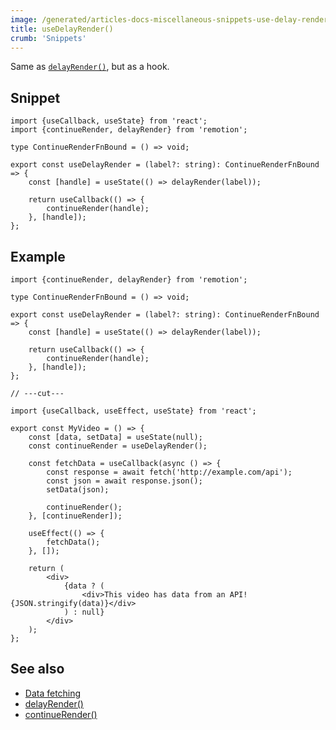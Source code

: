 ```yaml
---
image: /generated/articles-docs-miscellaneous-snippets-use-delay-render.png
title: useDelayRender()
crumb: 'Snippets'
---
```


Same as [`delayRender()`](/docs/delay-render), but as a hook.

## Snippet

```tsx twoslash title="use-delay-render.ts"
import {useCallback, useState} from 'react';
import {continueRender, delayRender} from 'remotion';

type ContinueRenderFnBound = () => void;

export const useDelayRender = (label?: string): ContinueRenderFnBound => {
	const [handle] = useState(() => delayRender(label));

	return useCallback(() => {
		continueRender(handle);
	}, [handle]);
};
```

## Example

```tsx twoslash {6, 13} title="MyComp.tsx"
import {continueRender, delayRender} from 'remotion';

type ContinueRenderFnBound = () => void;

export const useDelayRender = (label?: string): ContinueRenderFnBound => {
	const [handle] = useState(() => delayRender(label));

	return useCallback(() => {
		continueRender(handle);
	}, [handle]);
};

// ---cut---

import {useCallback, useEffect, useState} from 'react';

export const MyVideo = () => {
	const [data, setData] = useState(null);
	const continueRender = useDelayRender();

	const fetchData = useCallback(async () => {
		const response = await fetch('http://example.com/api');
		const json = await response.json();
		setData(json);

		continueRender();
	}, [continueRender]);

	useEffect(() => {
		fetchData();
	}, []);

	return (
		<div>
			{data ? (
				<div>This video has data from an API! {JSON.stringify(data)}</div>
			) : null}
		</div>
	);
};
```

## See also

- [Data fetching](/docs/data-fetching)
- [delayRender()](/docs/delay-render)
- [continueRender()](/docs/continue-render)
